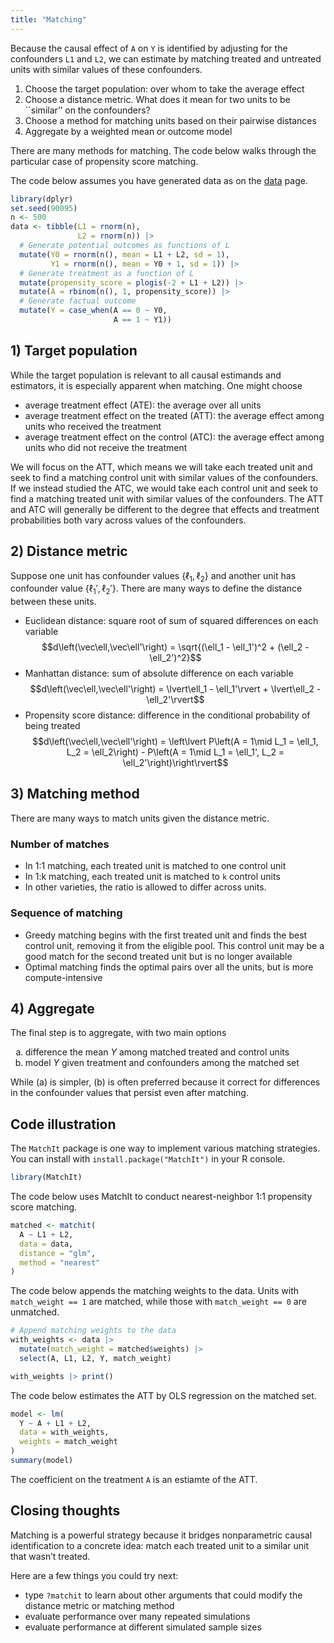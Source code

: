```yaml
---
title: "Matching"
---
```


Because the causal effect of `A` on `Y` is identified by adjusting for the confounders `L1` and `L2`, we can estimate by matching treated and untreated units with similar values of these confounders.

1) Choose the target population: over whom to take the average effect
2) Choose a distance metric. What does it mean for two units to be ``similar'' on the confounders?
3) Choose a method for matching units based on their pairwise distances
4) Aggregate by a weighted mean or outcome model

There are many methods for matching. The code below walks through the particular case of propensity score matching.

The code below assumes you have generated data as on the [data](data.qmd) page.

```r
library(dplyr)
set.seed(90095)
n <- 500
data <- tibble(L1 = rnorm(n),
               L2 = rnorm(n)) |>
  # Generate potential outcomes as functions of L
  mutate(Y0 = rnorm(n(), mean = L1 + L2, sd = 1),
         Y1 = rnorm(n(), mean = Y0 + 1, sd = 1)) |>
  # Generate treatment as a function of L
  mutate(propensity_score = plogis(-2 + L1 + L2)) |>
  mutate(A = rbinom(n(), 1, propensity_score)) |>
  # Generate factual outcome
  mutate(Y = case_when(A == 0 ~ Y0,
                       A == 1 ~ Y1))
```

## 1) Target population

While the target population is relevant to all causal estimands and estimators, it is especially apparent when matching. One might choose

* average treatment effect (ATE): the average over all units
* average treatment effect on the treated (ATT): the average effect among units who received the treatment
* average treatment effect on the control (ATC): the average effect among units who did not receive the treatment

We will focus on the ATT, which means we will take each treated unit and seek to find a matching control unit with similar values of the confounders. If we instead studied the ATC, we would take each control unit and seek to find a matching treated unit with similar values of the confounders. The ATT and ATC will generally be different to the degree that effects and treatment probabilities both vary across values of the confounders.

## 2) Distance metric

Suppose one unit has confounder values $\{\ell_1,\ell_2\}$ and another unit has confounder value $\{\ell_1',\ell_2'\}$. There are many ways to define the distance between these units.

* Euclidean distance: square root of sum of squared differences on each variable
$$d\left(\vec\ell,\vec\ell'\right) = \sqrt{(\ell_1 - \ell_1')^2 + (\ell_2 - \ell_2')^2}$$
* Manhattan distance: sum of absolute difference on each variable
$$d\left(\vec\ell,\vec\ell'\right) = \lvert\ell_1 - \ell_1'\rvert + \lvert\ell_2 - \ell_2'\rvert$$
* Propensity score distance: difference in the conditional probability of being treated
$$d\left(\vec\ell,\vec\ell'\right) = \left\lvert P\left(A = 1\mid L_1 = \ell_1, L_2 = \ell_2\right) - P\left(A = 1\mid L_1 = \ell_1', L_2 = \ell_2'\right)\right\rvert$$

## 3) Matching method

There are many ways to match units given the distance metric.

### Number of matches

* In 1:1 matching, each treated unit is matched to one control unit
* In 1:k matching, each treated unit is matched to `k` control units
* In other varieties, the ratio is allowed to differ across units.

### Sequence of matching

* Greedy matching begins with the first treated unit and finds the best control unit, removing it from the eligible pool. This control unit may be a good match for the second treated unit but is no longer available
* Optimal matching finds the optimal pairs over all the units, but is more compute-intensive

## 4) Aggregate

The final step is to aggregate, with two main options

a) difference the mean $Y$ among matched treated and control units
b) model $Y$ given treatment and confounders among the matched set

While (a) is simpler, (b) is often preferred because it correct for differences in the confounder values that persist even after matching.

## Code illustration

The `MatchIt` package is one way to implement various matching strategies. You can install with `install.package("MatchIt")` in your R console.
```r
library(MatchIt)
```

The code below uses MatchIt to conduct nearest-neighbor 1:1 propensity score matching.

```r
matched <- matchit(
  A ~ L1 + L2,
  data = data, 
  distance = "glm",
  method = "nearest"
)
```

The code below appends the matching weights to the data. Units with `match_weight == 1` are matched, while those with `match_weight == 0` are unmatched.
```r
# Append matching weights to the data
with_weights <- data |>
  mutate(match_weight = matched$weights) |>
  select(A, L1, L2, Y, match_weight)
```
```r
with_weights |> print()
```

The code below estimates the ATT by OLS regression on the matched set.

```r
model <- lm(
  Y ~ A + L1 + L2,
  data = with_weights,
  weights = match_weight
)
summary(model)
```

The coefficient on the treatment `A` is an estiamte of the ATT.

## Closing thoughts

Matching is a powerful strategy because it bridges nonparametric causal identification to a concrete idea: match each treated unit to a similar unit that wasn't treated.

Here are a few things you could try next:

- type `?matchit` to learn about other arguments that could modify the distance metric or matching method
- evaluate performance over many repeated simulations
- evaluate performance at different simulated sample sizes

